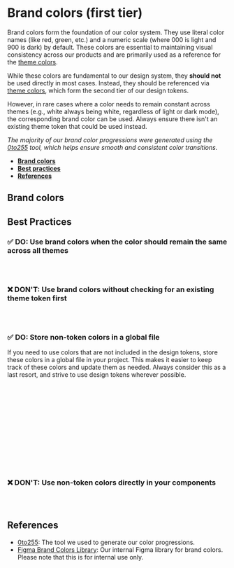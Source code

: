 
# Brand colors (first tier)

Brand colors form the foundation of our color system. They use literal color names (like red, green, etc.) and a numeric scale (where 000 is light and 900 is dark) by default. These colors are essential to maintaining visual consistency across our products and are primarily used as a reference for the [theme colors](/docs/colors-theme-colors--docs).

While these colors are fundamental to our design system, they **should not** be used directly in most cases. Instead, they should be referenced via [theme colors](/docs/colors-theme-colors--docs), which form the second tier of our design tokens.

However, in rare cases where a color needs to remain constant across themes (e.g., white always being white, regardless of light or dark mode), the corresponding brand color can be used. Always ensure there isn't an existing theme token that could be used instead.

_The majority of our brand color progressions were generated using the [0to255](https://0to255.com/037dd6) tool, which helps ensure smooth and consistent color transitions._

- [**Brand colors**](#brand-colors)
- [**Best practices**](#best-practices)
- [**References**](#references)

## Brand colors

<Canvas of={BrandColorStories.Figma} />

## Best Practices

### ✅ **DO**: Use brand colors when the color should remain the same across all themes

```jsx
fill: brandColors.white.white000;
fill: var(--brand-colors-white-white000);
```

### ❌ **DON'T**: Use brand colors without checking for an existing theme token first

```jsx
background-color: brandColors.blue.blue500; // Brand color instead of theme.color.primary.default
background-color: var(--brand-colors-blue-blue500); // Brand color instead of var(--color-primary-default)
```

### ✅ **DO**: Store non-token colors in a global file

If you need to use colors that are not included in the design tokens, store these colors in a global file in your project. This makes it easier to keep track of these colors and update them as needed. Always consider this as a last resort, and strive to use design tokens wherever possible.

```jsx
// colors.js
export const customColors = {
  myCustomColor: '#abc123',
};

// colors.css
--custom-colors-my-custom-color: #abc123;

// component.js
import { customColors } from './colors.js';

background-color: customColors.myCustomColor;
background-color: var(--custom-colors-my-custom-color);
```

### ❌ **DON'T**: Use non-token colors directly in your components

```jsx
// Avoid
background-color: #abc123; // Custom color not in design tokens or global file
```

## References

- [0to255](http://www.0to255.com/037DD6): The tool we used to generate our color progressions.
- [Figma Brand Colors Library](https://www.figma.com/file/cBAUPFMnbv6tHR1J8KvBI2/Brand-Colors?node-id=0%3A1): Our internal Figma library for brand colors. Please note that this is for internal use only.
